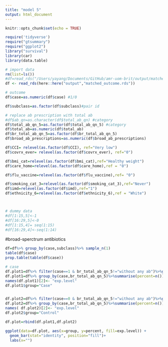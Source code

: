 ```yaml
---
title: "model 5"
output: html_document
---
```


```r
knitr::opts_chunk$set(echo = TRUE)
```


```r
require('tidyverse')
require("gtsummary")
require("ggplot2")
library("survival")
library(car)
library(data.table)
```


```r
# import data
rm(list=ls())
#df=read_rds("/Users/yayang/Documents/GitHub/amr-uom-brit/output/matched_outcome.rds")
df <- read_rds(here::here("output","matched_outcome.rds"))

```

```r

# outcome
df$case=as.numeric(df$case) #1/0

df$subclass=as.factor(df$subclass)#pair id

# replace ab prescription with total ab
#df$ab_qn=as.character(df$total_ab_qn) #category
df$total_ab_qn_5=as.factor(df$total_ab_qn_5) #category
df$total_ab=as.numeric(df$total_ab)
df$br_total_ab_qn_5=as.factor(df$br_total_ab_qn_5)
df$broad_ab_prescriptions=as.numeric(df$broad_ab_prescriptions)

df$CCI= relevel(as.factor(df$CCI), ref="Very low")
df$covrx_ever= relevel(as.factor(df$covrx_ever), ref="0")

df$bmi_cat=relevel(as.factor(df$bmi_cat),ref="Healthy weight")
df$care_home=relevel(as.factor(df$care_home),ref = "0")

df$flu_vaccine=relevel(as.factor(df$flu_vaccine),ref= "0")

df$smoking_cat_3=relevel(as.factor(df$smoking_cat_3),ref="Never")
df$imd=relevel(as.factor(df$imd),ref="1")
df$ethnicity_6=relevel(as.factor(df$ethnicity_6),ref = "White")




```

```r
# dummy data
#df[1:15,5]<-1
#df[16:29,5]<-0
#df[1:15,4]= seq(1:15)
#df[16:29,4]<-seq(1:14)
```

#broad-sperctrum antibiotics
```r

df=df%>% group_by(case,subclass)%>% sample_n(1)
table(df$case)
prop.table(table(df$case))

# case
df.plot1=df%>% filter(case==1 & br_total_ab_qn_5!="without any ab")%>%group_by(br_total_ab_qn_5)%>%summarise(percent=n())
df.plot1=df%>% group_by(case,br_total_ab_qn_5)%>%summarise(percent=n())
names(df.plot1)[2]<- "exp.level"
df.plot1$group="Case"


df.plot2=df%>% filter(case==0 & br_total_ab_qn_5!="without any ab")%>%group_by(br_total_ab_qn_5)%>%summarise(percent=n())
df.plot2=df%>% group_by(case,br_total_ab_qn_5)%>%summarise(percent=n())
names( df.plot2)[2]<- "exp.level"
df.plot2$group="Control"

df.plot=rbind(df.plot1,df.plot2)

ggplot(data=df.plot, aes(x=group, y=percent, fill=exp.level)) +
  geom_bar(stat="identity", position="fill")+
  labs(x="")

```

